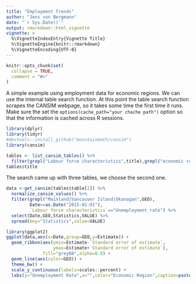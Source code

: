 ```yaml
---
title: "Employment Trends"
author: "Jens von Bergmann"
date: "`r Sys.Date()`"
output: rmarkdown::html_vignette
vignette: >
  %\VignetteIndexEntry{Vignette Title}
  %\VignetteEngine{knitr::rmarkdown}
  %\VignetteEncoding{UTF-8}
---
```


```r
knitr::opts_chunk$set(
  collapse = TRUE,
  comment = "#>"
)
```

A simple example using employment data for economic regions. We can use the internal table search function. At this point the table search function scrapes the CANSIM webpage, so it takes some time the first time it runs. Make sure the set the `options(cache_path="your chache path")` option so that the information is cached across R sessions.

```r
library(dplyr)
library(tidyr)
#devtools::install_github("mountainmath/cansim")
library(cansim)

tables <- list_cansim_tables() %>% 
  filter(grepl("Labour force characteristics",title),grepl("economic region",title))
tables$title
```

The search came up with three tables, we choose the second one.

```r
data <-get_cansim(tables$table[2]) %>% 
  normalize_cansim_values() %>%
  filter(grepl("Mainland|Vancouver Island|Okanagan",GEO),
         Date>=as.Date("2015-01-01"),
         `Labour force characteristics`=="Unemployment rate") %>%
  select(Date,GEO,Statistics,VALUE) %>%
  spread(key="Statistics",value=VALUE)

library(ggplot2)
ggplot(data,aes(x=Date,group=GEO,y=Estimate)) +
  geom_ribbon(aes(ymin=Estimate-`Standard error of estimate`,
                  ymax=Estimate+`Standard error of estimate`),
              fill="grey80",alpha=0.8) +
  geom_line(aes(color=GEO)) +
  theme_bw() +
  scale_y_continuous(labels=scales::percent) +
  labs(y="Unemployment Rate",x="",color="Economic Region",caption=paste0("CANSIM ",tables$table[2]))
```


